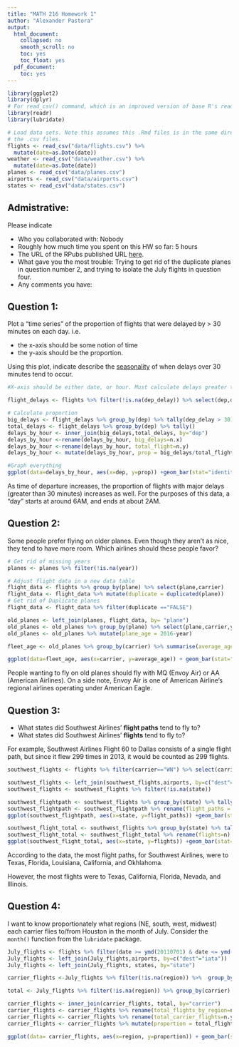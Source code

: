 ```yaml
---
title: "MATH 216 Homework 1"
author: "Alexander Pastora"
output:
  html_document:
    collapsed: no
    smooth_scroll: no
    toc: yes
    toc_float: yes
  pdf_document:
    toc: yes
---
```


```r
library(ggplot2)
library(dplyr)
# For read_csv() command, which is an improved version of base R's read.csv()
library(readr) 
library(lubridate)

# Load data sets. Note this assumes this .Rmd files is in the same directory as
# the .csv files.
flights <- read_csv("data/flights.csv") %>% 
  mutate(date=as.Date(date))
weather <- read_csv("data/weather.csv") %>% 
  mutate(date=as.Date(date))
planes <- read_csv("data/planes.csv")
airports <- read_csv("data/airports.csv")
states <- read_csv("data/states.csv")
```





## Admistrative:

Please indicate

* Who you collaborated with: Nobody
* Roughly how much time you spent on this HW so far: 5 hours
* The URL of the RPubs published URL [here](http://rpubs.com/pinkfan9999/Pre-HW1).
* What gave you the most trouble: Trying to get rid of the duplicate planes in question number 2, and trying to isolate the July flights in question four.
* Any comments you have:





## Question 1:

Plot a "time series" of the proportion of flights that were delayed by > 30 minutes on each day.  i.e.
 
* the x-axis should be some notion of time
* the y-axis should be the proportion.

Using this plot, indicate describe the
[seasonality](https://en.wikipedia.org/wiki/Seasonality) of when delays over 30
minutes tend to occur.

```r
#X-axis should be either date, or hour. Must calculate delays greater than 30 min.

flight_delays <- flights %>% filter(!is.na(dep_delay)) %>% select(dep,dep_delay)

# Calculate proportion
big_delays <- flight_delays %>% group_by(dep) %>% tally(dep_delay > 30)
total_delays <- flight_delays %>% group_by(dep) %>% tally()
delays_by_hour <- inner_join(big_delays,total_delays, by="dep")
delays_by_hour <-rename(delays_by_hour, big_delays=n.x)
delays_by_hour <-rename(delays_by_hour, total_flight=n.y)
delays_by_hour <- mutate(delays_by_hour, prop = big_delays/total_flight)

#Graph everything
ggplot(data=delays_by_hour, aes(x=dep, y=prop)) +geom_bar(stat="identity") + geom_smooth(se=FALSE)
```

As time of departure increases, the proportion of flights with major delays (greater than 30 minutes) increases as well. For the purposes of this data, a "day" starts at around 6AM, and ends at about 2AM.



## Question 2:

Some people prefer flying on older planes.  Even though they aren't as nice,
they tend to have more room.  Which airlines should these people favor?

```r
# Get rid of missing years
planes <- planes %>% filter(!is.na(year))

# Adjust flight data in a new data table
flight_data <- flights %>% group_by(plane) %>% select(plane,carrier)
flight_data <- flight_data %>% mutate(duplicate = duplicated(plane))
# Get rid of Duplicate planes
flight_data <- flight_data %>% filter(duplicate =="FALSE")

old_planes <- left_join(planes, flight_data, by= "plane")
old_planes <- old_planes %>% group_by(plane) %>% select(plane,carrier,year)
old_planes <- old_planes %>% mutate(plane_age = 2016-year)

fleet_age <- old_planes %>% group_by(carrier) %>% summarise(average_age = mean(plane_age))

ggplot(data=fleet_age, aes(x=carrier, y=average_age)) + geom_bar(stat="identity")
```

People wanting to fly on old planes should fly with MQ (Envoy Air) or AA (American Airlines). On a side note, Envoy Air is one of American Airline's regional airlines operating under American Eagle.



## Question 3:

* What states did Southwest Airlines' **flight paths** tend to fly to?
* What states did Southwest Airlines' **flights** tend to fly to?

For example, Southwest Airlines Flight 60 to Dallas consists of a single flight
path, but since it flew 299 times in 2013, it would be counted as 299 flights.

```r
southwest_flights <- flights %>% filter(carrier=="WN") %>% select(carrier,flight, dest, time)

southwest_flights <- left_join(southwest_flights,airports, by=c("dest"="iata"))
southwest_flights <- southwest_flights %>% filter(!is.na(state))

southwest_flightpath <- southwest_flights %>% group_by(state) %>% tally()
southwest_flightpath <- southwest_flightpath %>% rename(flight_paths = n)
ggplot(southwest_flightpath, aes(x=state, y=flight_paths)) +geom_bar(stat="identity") + ggtitle("Southwest Flight Paths")

southwest_flight_total <- southwest_flights %>% group_by(state) %>% tally(time)
southwest_flight_total <- southwest_flight_total %>% rename(flights=n)
ggplot(southwest_flight_total, aes(x=state, y=flights)) +geom_bar(stat="identity") +ggtitle("Southwest Flights")

```

According to the data, the most flight paths, for Southwest Airlines, were to Texas, Florida, Louisiana, California, and Okhlahoma. 

However, the most flights were to Texas, California, Florida, Nevada, and Illinois.


## Question 4:

I want to know proportionately what regions (NE, south, west, midwest) each 
carrier flies to/from Houston in the month of July.  Consider the `month()`
function from the `lubridate` package.

```r

July_flights <- flights %>% filter(date >= ymd(20110701) & date <= ymd(20110731))
July_flights <- left_join(July_flights,airports, by=c("dest"="iata"))
July_flights <- left_join(July_flights, states, by="state")

carrier_flights <-July_flights %>% filter(!is.na(region)) %>%  group_by(carrier, region)  %>% tally()

total <- July_flights %>% filter(!is.na(region)) %>% group_by(carrier) %>% tally()

carrier_flights <- inner_join(carrier_flights, total, by="carrier")
carrier_flights <- carrier_flights %>% rename(total_flights_by_region=n.x) 
carrier_flights <- carrier_flights %>% rename(total_carrier_flights=n.y)
carrier_flights <- carrier_flights %>% mutate(proportion = total_flights_by_region/total_carrier_flights)

ggplot(data= carrier_flights, aes(x=region, y=proportion)) + geom_bar(stat="identity") + facet_wrap(~carrier)

```
